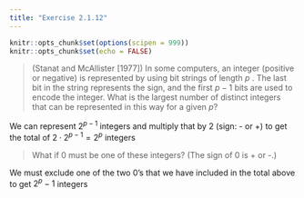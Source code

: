 ```yaml
---
title: "Exercise 2.1.12"
---
```


```r
knitr::opts_chunk$set(options(scipen = 999))
knitr::opts_chunk$set(echo = FALSE)
```

> (Stanat and McAllister [1977]) In some computers, an integer (positive or negative) is represented by using bit strings of length $p$ . The last bit in the string represents the sign, and the first $p - 1$ bits are used to encode the integer. What is the largest number of distinct integers that can be represented in this way for a given $p$?

We can represent $2^{p-1}$ integers and multiply that by 2 (sign: - or +) to get the total of $2 \cdot 2^{p-1} = 2^p$ integers

> What if 0 must be one of these integers? (The sign of 0 is + or -.)

We must exclude one of the two 0's that we have included in the total above to get $2^{p}-1$ integers
